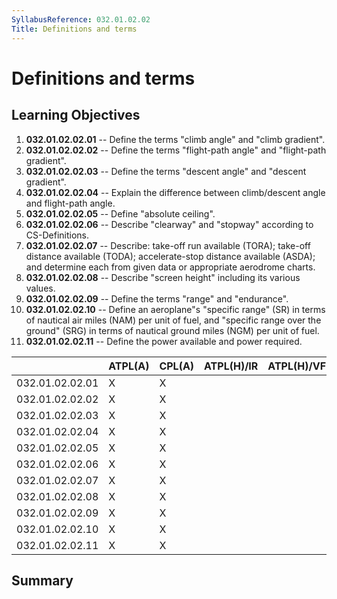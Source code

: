 ```yaml
---
SyllabusReference: 032.01.02.02
Title: Definitions and terms
---
```


# Definitions and terms

## Learning Objectives

1.  **032.01.02.02.01** -- Define the terms "climb angle" and "climb gradient".
2.  **032.01.02.02.02** -- Define the terms "flight-path angle" and "flight-path
    gradient".
3.  **032.01.02.02.03** -- Define the terms "descent angle" and "descent
    gradient".
4.  **032.01.02.02.04** -- Explain the difference between climb/descent angle and
    flight-path angle.
5.  **032.01.02.02.05** -- Define "absolute ceiling".
6.  **032.01.02.02.06** -- Describe "clearway" and "stopway" according to
    CS-Definitions.
7.  **032.01.02.02.07** -- Describe: take-off run available (TORA); take-off
    distance available (TODA); accelerate-stop distance available (ASDA); and
    determine each from given data or appropriate aerodrome charts.
8.  **032.01.02.02.08** -- Describe "screen height" including its various values.
9.  **032.01.02.02.09** -- Define the terms "range" and "endurance".
10. **032.01.02.02.10** -- Define an aeroplane"s "specific range" (SR) in terms
    of nautical air miles (NAM) per unit of fuel, and "specific range over the
    ground" (SRG) in terms of nautical ground miles (NGM) per unit of fuel.
11. **032.01.02.02.11** -- Define the power available and power required.

|                 | ATPL(A) | CPL(A) | ATPL(H)/IR | ATPL(H)/VFR | CPL(H) | IR  | CBIR(A) |
| --------------- | ------- | ------ | ---------- | ----------- | ------ | --- | ------- |
| 032.01.02.02.01 | X       | X      |            |             |        |     |         |
| 032.01.02.02.02 | X       | X      |            |             |        |     |         |
| 032.01.02.02.03 | X       | X      |            |             |        |     |         |
| 032.01.02.02.04 | X       | X      |            |             |        |     |         |
| 032.01.02.02.05 | X       | X      |            |             |        |     |         |
| 032.01.02.02.06 | X       | X      |            |             |        |     |         |
| 032.01.02.02.07 | X       | X      |            |             |        |     |         |
| 032.01.02.02.08 | X       | X      |            |             |        |     |         |
| 032.01.02.02.09 | X       | X      |            |             |        |     |         |
| 032.01.02.02.10 | X       | X      |            |             |        |     |         |
| 032.01.02.02.11 | X       | X      |            |             |        |     |         |

## Summary
